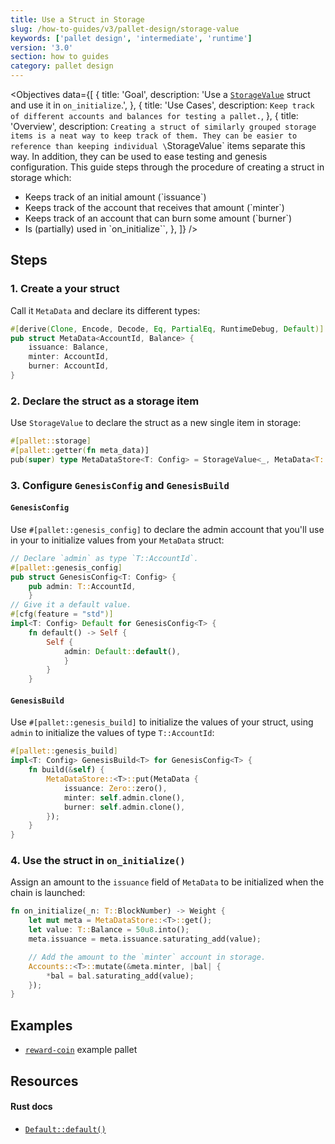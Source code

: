 ```yaml
---
title: Use a Struct in Storage
slug: /how-to-guides/v3/pallet-design/storage-value
keywords: ['pallet design', 'intermediate', 'runtime']
version: '3.0'
section: how to guides
category: pallet design
---
```


<Objectives
  data={[
    {
      title: 'Goal',
      description:
        'Use a [`StorageValue`](/rustdocs/latest/frame_support/storage/trait.StorageValue.html) struct and use it in `on_initialize`.',
    },
    {
      title: 'Use Cases',
      description: `Keep track of different accounts and balances for testing a pallet.`,
    },
    {
      title: 'Overview',
      description: `Creating a struct of similarly grouped storage items is a neat way to keep track of them.
		They can be easier to reference than keeping individual \`StorageValue\` items separate this way.
		In addition, they can be used to ease testing and genesis configuration.
		This guide steps through the procedure of creating a struct in storage which:
- Keeps track of an initial amount (\`issuance\`)
- Keeps track of the account that receives that amount (\`minter\`)
- Keeps track of an account that can burn some amount (\`burner\`)
- Is (partially) used in \`on_initialize\``,
    },
  ]}
/>

## Steps

### 1. Create a your struct

Call it `MetaData` and declare its different types:

```rust
#[derive(Clone, Encode, Decode, Eq, PartialEq, RuntimeDebug, Default)]
pub struct MetaData<AccountId, Balance> {
	issuance: Balance,
	minter: AccountId,
	burner: AccountId,
}
```

### 2. Declare the struct as a storage item

Use `StorageValue` to declare the struct as a new single item in storage:

```rust
#[pallet::storage]
#[pallet::getter(fn meta_data)]
pub(super) type MetaDataStore<T: Config> = StorageValue<_, MetaData<T::AccountId, T::Balance>, ValueQuery>;
```

### 3. Configure `GenesisConfig` and `GenesisBuild`

#### `GenesisConfig`

Use `#[pallet::genesis_config]` to declare the admin account that you'll use in your to
initialize values from your `MetaData` struct:

```rust
// Declare `admin` as type `T::AccountId`.
#[pallet::genesis_config]
pub struct GenesisConfig<T: Config> {
	pub admin: T::AccountId,
	}
// Give it a default value.
#[cfg(feature = "std")]
impl<T: Config> Default for GenesisConfig<T> {
	fn default() -> Self {
		Self {
			admin: Default::default(),
			}
		}
	}
```

#### `GenesisBuild`

Use `#[pallet::genesis_build]` to initialize the values of your struct, using `admin` to initialize the values
of type `T::AccountId`:

```rust
#[pallet::genesis_build]
impl<T: Config> GenesisBuild<T> for GenesisConfig<T> {
	fn build(&self) {
		MetaDataStore::<T>::put(MetaData {
			issuance: Zero::zero(),
			minter: self.admin.clone(),
			burner: self.admin.clone(),
		});
	}
}
```

### 4. Use the struct in `on_initialize()`

Assign an amount to the `issuance` field of `MetaData` to be initialized when the chain is launched:

```rust
fn on_initialize(_n: T::BlockNumber) -> Weight {
	let mut meta = MetaDataStore::<T>::get();
	let value: T::Balance = 50u8.into();
	meta.issuance = meta.issuance.saturating_add(value);

	// Add the amount to the `minter` account in storage.
	Accounts::<T>::mutate(&meta.minter, |bal| {
		*bal = bal.saturating_add(value);
	});
}
```

## Examples

- [`reward-coin`](https://github.com/substrate-developer-hub/substrate-how-to-guides/blob/d3602a66d66be5b013f2e3330081ea4e0d6dd978/example-code/template-node/pallets/reward-coin/src/lib.rs#L24-L29) example pallet

## Resources

#### Rust docs

- [`Default::default()`](/rustdocs/latest/sp_std/default/trait.Default.html)
